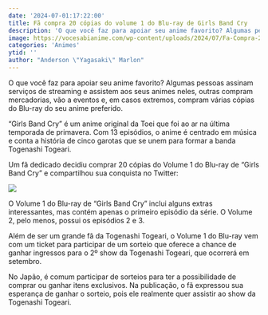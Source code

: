 ```yaml
---
date: '2024-07-01:17:22:00'
title: Fã compra 20 cópias do volume 1 do Blu-ray de Girls Band Cry
description: 'O que você faz para apoiar seu anime favorito? Algumas pessoas assinam serviços de streaming e assistem aos seus animes neles, outras compram mercadorias, vão a eventos e, em casos extremos, compram várias cópias do Blu-ray do seu anime preferido.'
image: https://vocesabianime.com/wp-content/uploads/2024/07/Fa-Compra-20-Copias-do-Volume-1-do-Blu-ray-de-Girls-Band-Cry.jpg
categories: 'Animes'
ytid: ''
author: "Anderson \"Yagasaki\" Marlon"
---
```


O que você faz para apoiar seu anime favorito? Algumas pessoas assinam serviços de streaming e assistem aos seus animes neles, outras compram mercadorias, vão a eventos e, em casos extremos, compram várias cópias do Blu-ray do seu anime preferido.

“Girls Band Cry” é um anime original da Toei que foi ao ar na última temporada de primavera. Com 13 episódios, o anime é centrado em música e conta a história de cinco garotas que se unem para formar a banda Togenashi Togeari.

Um fã dedicado decidiu comprar 20 cópias do Volume 1 do Blu-ray de “Girls Band Cry” e compartilhou sua conquista no Twitter:

![](https://vocesabianime.com/wp-content/uploads/2024/07/fa-compra-20-copias-do-blu-ray-de-girls-band-cry.webp)

O Volume 1 do Blu-ray de “Girls Band Cry” inclui alguns extras interessantes, mas contém apenas o primeiro episódio da série. O Volume 2, pelo menos, possui os episódios 2 e 3.

Além de ser um grande fã da Togenashi Togeari, o Volume 1 do Blu-ray vem com um ticket para participar de um sorteio que oferece a chance de ganhar ingressos para o 2º show da Togenashi Togeari, que ocorrerá em setembro.

No Japão, é comum participar de sorteios para ter a possibilidade de comprar ou ganhar itens exclusivos. Na publicação, o fã expressou sua esperança de ganhar o sorteio, pois ele realmente quer assistir ao show da Togenashi Togeari.